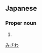 ==Japanese==
{{ja-kanjitab|美|沢}}

===Proper noun===
{{ja-pos|proper|みさわ}}

# {{surname|lang=ja}}

[[Category:Japanese surnames|みさわ]]